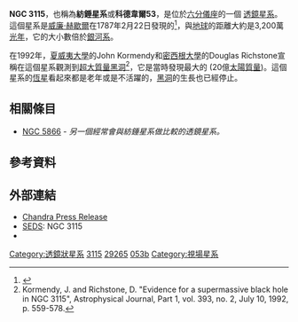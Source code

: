 {{Infobox Galaxy
| name = [[星雲和星團新總表|NGC]] 3115
| image = [[File:NGC_3115.jpg|250px]]
| type = S0<ref name="ned">{{cite web
  | title=NASA/IPAC Extragalactic Database
  | work=Results for NGC 3115
  | url=http://nedwww.ipac.caltech.edu/
  | accessdate=2006-10-12
  | archive-date=2011-05-14
  | archive-url=https://web.archive.org/web/20110514100451/http://nedwww.ipac.caltech.edu/
  | dead-url=no
  }}</ref>
| constellation name = [[六分儀座|六分儀座]]
| epoch = [[J2000|J2000]]
| ra = {{RA|10|05|14.0}}<ref name="ned" />
| dec = {{DEC|-7|43|07}}<ref name="ned" />
| dist_ly = 3,160萬 ± 130萬[[光年|光年]] (970萬 ± 40萬[[秒差距|秒差距]])<ref name="tonryetal2001">{{cite journal
  | author=J. L. Tonry, A. Dressler, J. P. Blakeslee, E. A. Ajhar, A. B. Fletcher, G. A. Luppino, M. R. Metzger, C. B. Moore
  | title=The SBF Survey of Galaxy Distances. IV. SBF Magnitudes, Colors, and Distances
  | journal=Astrophysical Journal
  | year=2001
  | volume=546
  | issue=2
  | pages=681–693
  | url=http://adsabs.harvard.edu/abs/2001ApJ...546..681T
  | doi=10.1086/318301
  | access-date=2011-01-24
  | archive-date=2008-02-14
  | archive-url=https://web.archive.org/web/20080214211129/http://adsabs.harvard.edu/abs/2001ApJ...546..681T
  | dead-url=no
  }}</ref>
| z = 663 ± 4公里/秒<ref name="ned" />
| appmag_v = 9.9<ref name="ned" />
| size_v = 7′.2 × 2′.5<ref name="ned" />
| names = Spindle Galaxy, UGCA 199, [[Principal_Galaxies_Catalogue|PGC]] 29265,<ref name="ned" /> [[科德韋爾深空天體表|科德韋爾]]53
}}

'''NGC 3115'''，也稱為'''紡錘星系'''或'''科德韋爾53'''，是位於[[六分儀座|六分儀座]]的一個 [[透鏡星系|透鏡星系]]。這個星系是[[威廉·赫歇爾|威廉·赫歇爾]]在1787年2月22日發現的<ref>{{citebook|last=O'Meara|first=Stephen James|title=The Caldwell Objects|publisher=Cambridge University Press|date=2002|location=Cambridge|isbn=0-521-82796-5|page=211}}</ref>，與[[地球|地球]]的距離大約是3,200萬[[光年|光年]]，它的大小數倍於[[銀河系|銀河系]]。

在1992年，[[夏威夷大學|夏威夷大學]]的John Kormendy和[[密西根大學|密西根大學]]的Douglas Richstone宣稱在這個星系觀測到[[超大質量黑洞|超大質量黑洞]]<ref>Kormendy, J. and Richstone, D.  "Evidence for a supermassive black hole in NGC 3115", Astrophysical Journal, Part 1, vol. 393, no. 2, July 10, 1992, p. 559-578.</ref>，它是當時發現最大的 (20億[[太陽質量|太陽質量]])。這個星系的[[恆星|恆星]]看起來都是老年或是不活躍的，[[黑洞|黑洞]]的生長也已經停止。

== 相關條目 ==
*[[NGC_5866|NGC 5866]] - ''另一個經常會與紡錘星系做比較的透鏡星系。''

== 參考資料 ==
{{reflist}}

{{Catalogs|NGC=3115}}

== 外部連結 ==
*[https://web.archive.org/web/20060827052613/http://chandra.as.utexas.edu/~kormendy/3115-bh.html Chandra Press Release]
*[https://web.archive.org/web/20110306142914/http://seds.org/messier/xtra/ngc/n3115.html SEDS]: NGC 3115
*{{WikiSky}}

{{Sky|10|05|14.0|-|07|43|07|31600000}}

{{科德韋爾天體}}

{{Authority control}}
[[Category:透鏡狀星系|Category:透鏡狀星系]]
[[Category:六分儀座NGC天體|3115]]
[[Category:PGC天體|29265]]
[[Category:科德韋爾天體|053b]]
[[Category:視場星系|Category:視場星系]]